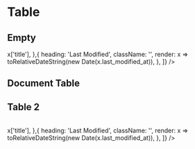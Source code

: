 
<Meta title="Organisms/Table"/>


# Table

## Empty
<Canvas>
  <Story name='Empty'>
    <div className='background-light'>
      <Table
        data={{}}
        selectable={true}
        cols={[
          {
            heading: 'Title',
            className: '',
            render: x => x['title'],
          },{
            heading: 'Last Modified',
            className: '',
            render: x => toRelativeDateString(new Date(x.last_modified_at)),
          },
        ]}
      />
    </div>
  </Story>
</Canvas>

## Document Table
<Canvas>
  <Story name='DocumentTable'>
    <div className='background-light'>
      <DocumentTable entities={entities} selectable={true} />
    </div>
  </Story>
</Canvas>

## Table 2
<Canvas>
  <Story name='Table2'>
    <div className='background-light'>
      <Table
        data={entities}
        selectable={true}
        cols={[
          {
            heading: 'Title',
            className: '',
            render: x => x['title'],
          },{
            heading: 'Last Modified',
            className: '',
            render: x => toRelativeDateString(new Date(x.last_modified_at)),
          },
        ]}
      />
    </div>
  </Story>
</Canvas>
